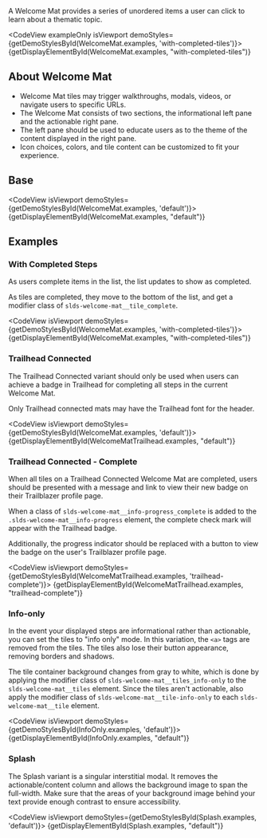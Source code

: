 
<div className="doc lead">
  A Welcome Mat provides a series of unordered items a user can click to learn about a thematic topic.
</div>

<CodeView exampleOnly isViewport demoStyles={getDemoStylesById(WelcomeMat.examples, 'with-completed-tiles')}>
  {getDisplayElementById(WelcomeMat.examples, "with-completed-tiles")}
</CodeView>

## About Welcome Mat

- Welcome Mat tiles may trigger walkthroughs, modals, videos, or navigate users to specific URLs.
- The Welcome Mat consists of two sections, the informational left pane and the actionable right pane.
- The left pane should be used to educate users as to the theme of the content displayed in the right pane.
- Icon choices, colors, and tile content can be customized to fit your experience.

## Base

<CodeView isViewport demoStyles={getDemoStylesById(WelcomeMat.examples, 'default')}>
  {getDisplayElementById(WelcomeMat.examples, "default")}
</CodeView>

## Examples

### With Completed Steps

As users complete items in the list, the list updates to show as completed.

As tiles are completed, they move to the bottom of the list, and get a modifier class of `slds-welcome-mat__tile_complete`.

<CodeView isViewport demoStyles={getDemoStylesById(WelcomeMat.examples, 'with-completed-tiles')}>
  {getDisplayElementById(WelcomeMat.examples, "with-completed-tiles")}
</CodeView>

### Trailhead Connected

The Trailhead Connected variant should only be used when users can achieve a badge in Trailhead for completing all steps in the current Welcome Mat.

Only Trailhead connected mats may have the Trailhead font for the header.

<CodeView isViewport demoStyles={getDemoStylesById(WelcomeMat.examples, 'default')}>
  {getDisplayElementById(WelcomeMatTrailhead.examples, "default")}
</CodeView>

### Trailhead Connected - Complete

When all tiles on a Trailhead Connected Welcome Mat are completed, users should be presented with a message and link to view their new badge on their Trailblazer profile page.

When a class of `slds-welcome-mat__info-progress_complete` is added to the `.slds-welcome-mat__info-progress` element, the complete check mark will appear with the Trailhead badge.

Additionally, the progress indicator should be replaced with a button to view the badge on the user's Trailblazer profile page.

<CodeView isViewport demoStyles={getDemoStylesById(WelcomeMatTrailhead.examples, 'trailhead-complete')}>
  {getDisplayElementById(WelcomeMatTrailhead.examples, "trailhead-complete")}
</CodeView>

### Info-only
In the event your displayed steps are informational rather than actionable, you can set the tiles to "info only" mode. In this variation, the `<a>` tags are removed from the tiles. The tiles also lose their button appearance, removing borders and shadows.

The tile container background changes from gray to white, which is done by applying the modifier class of `slds-welcome-mat__tiles_info-only` to the `slds-welcome-mat__tiles` element. Since the tiles aren't actionable, also apply the modifier class of `slds-welcome-mat__tile-info-only` to each `slds-welcome-mat__tile` element.

<CodeView isViewport demoStyles={getDemoStylesById(InfoOnly.examples, 'default')}>
  {getDisplayElementById(InfoOnly.examples, "default")}
</CodeView>

### Splash
The Splash variant is a singular interstitial modal. It removes the actionable/content column and allows the background image to span the full-width. Make sure that the areas of your background image behind your text provide enough contrast to ensure accessibility.

<CodeView isViewport demoStyles={getDemoStylesById(Splash.examples, 'default')}>
  {getDisplayElementById(Splash.examples, "default")}
</CodeView>
